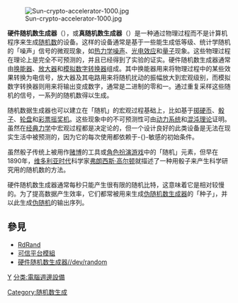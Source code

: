 {{unreferenced|time=2018-06-17T14:58:54+00:00}}
{{NoteTA
|G1 = IT
|1 = zh-cn:模拟数字转换器; zh-tw:類比數位轉換器; zh-hk:模擬數碼轉換器;
|2  = zh-hans:通过; zh-hant:通過; zh-tw:透過;
}}
[[File:Sun-crypto-accelerator-1000.jpg|thumb]]

'''硬件随机数生成器'''（{{lang-en|hardware random number generator}}），或'''真随机数生成器'''（{{lang|en|True Random Number Generator，縮寫：TRNG}}）是一种通过物理过程而不是计算机程序来生成[[随机数|随机数]]的设备。这样的设备通常是基于一些能生成低等级、统计学随机的「噪声」信号的微观现象，如[[热力学噪声|热力学噪声]]、[[光电效应|光电效应]]和[[量子|量子]]现象。这些物理过程在理论上是完全不可预测的，并且已经得到了实验的证实。硬件随机数生成器通常由[[换能器|换能器]]、[[放大器|放大器]]和[[模拟数字转换器|模拟数字转换器]]组成。其中换能器用来将物理过程中的某些效果转换为电信号，放大器及其电路用来将随机扰动的振幅放大到宏观级别，而模拟数字转换器则用来将输出变成数字，通常是二进制的零和一。通过重复采样这些随机的信号，一系列的随机数得以生成。

随机数据生成器也可以建立在「随机」的宏观过程基础上，比如基于[[掷硬币|掷硬币]]、[[骰子|骰子]]、[[轮盘|轮盘]]和[[彩票摇奖机|彩票摇奖机]]。这些现象中的不可预测性可由[[动力系统|动力系统]]和[[混沌理论|混沌理论]]证明。虽然在[[经典力学|经典力学]]中宏观过程都是决定论的，但一个设计良好的此类设备是无法在现实生活中被预测的，因为它的每次使用都依赖于-{}-敏感的初始条件。

虽然骰子传统上被用作[[赌博|赌博]]的工具或[[角色扮演游戏|角色扮演游戏]]中的「随机」元素，但早在1890年，[[维多利亚时代|维多利亚时代]]科学家[[弗朗西斯·高尔顿|弗朗西斯·高尔顿]]就描述了一种用骰子来产生科学研究用的随机数的方法。

硬件随机数生成器通常每秒只能产生很有限的随机比特，这意味着它是相对较慢的。为了提高数据产生效率，它们都常被用来生成[[伪随机数生成器|伪随机数生成器]]的「种子」，并以此生成[[伪随机性|伪随机]]的输出序列。
==參見==
* [[RdRand|RdRand]]
* [[可信平台模組|可信平台模組]]
* [[硬件随机数生成器/dev/random|硬件随机数生成器//dev/random]]

{{硬件加速}}

[[分类:密码学|Y]]
[[分类:電腦週邊設備|分类:電腦週邊設備]]
[[Category:随机数生成|Category:随机数生成]]